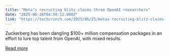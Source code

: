 ```yaml
---
title: "Meta’s recruiting blitz claims three OpenAI researchers"
date: "2025-06-26T04:50:12.000Z"
link: "https://techcrunch.com/2025/06/25/metas-recruiting-blitz-claims-three-openai-researchers/"
---
```


Zuckerberg has been dangling $100+ million compensation packages in an effort to lure top talent from OpenAI, with mixed results.

[Read more](https://techcrunch.com/2025/06/25/metas-recruiting-blitz-claims-three-openai-researchers/)
